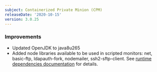```yaml
---
subject: Containerized Private Minion (CPM)
releaseDate: '2020-10-15'
version: 3.0.25
---
```


### Improvements

* Updated OpenJDK to java8u265
* Added node libraries available to be used in scripted monitors: net, basic-ftp, ldapauth-fork, nodemailer, ssh2-sftp-client. See [runtime dependencies documentation](https://docs.newrelic.com/docs/synthetics/synthetic-monitoring/using-monitors/manage-monitor-runtimes#dependencies) for details.
